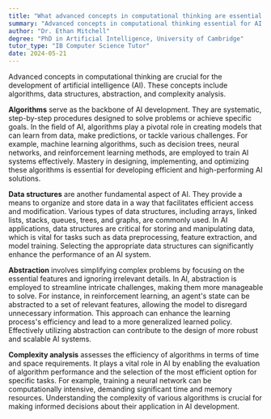 ```yaml
---
title: "What advanced concepts in computational thinking are essential for AI development?"
summary: "Advanced concepts in computational thinking essential for AI development include algorithms, data structures, abstraction, and complexity analysis."
author: "Dr. Ethan Mitchell"
degree: "PhD in Artificial Intelligence, University of Cambridge"
tutor_type: "IB Computer Science Tutor"
date: 2024-05-21
---
```


Advanced concepts in computational thinking are crucial for the development of artificial intelligence (AI). These concepts include algorithms, data structures, abstraction, and complexity analysis.

**Algorithms** serve as the backbone of AI development. They are systematic, step-by-step procedures designed to solve problems or achieve specific goals. In the field of AI, algorithms play a pivotal role in creating models that can learn from data, make predictions, or tackle various challenges. For example, machine learning algorithms, such as decision trees, neural networks, and reinforcement learning methods, are employed to train AI systems effectively. Mastery in designing, implementing, and optimizing these algorithms is essential for developing efficient and high-performing AI solutions.

**Data structures** are another fundamental aspect of AI. They provide a means to organize and store data in a way that facilitates efficient access and modification. Various types of data structures, including arrays, linked lists, stacks, queues, trees, and graphs, are commonly used. In AI applications, data structures are critical for storing and manipulating data, which is vital for tasks such as data preprocessing, feature extraction, and model training. Selecting the appropriate data structures can significantly enhance the performance of an AI system.

**Abstraction** involves simplifying complex problems by focusing on the essential features and ignoring irrelevant details. In AI, abstraction is employed to streamline intricate challenges, making them more manageable to solve. For instance, in reinforcement learning, an agent's state can be abstracted to a set of relevant features, allowing the model to disregard unnecessary information. This approach can enhance the learning process's efficiency and lead to a more generalized learned policy. Effectively utilizing abstraction can contribute to the design of more robust and scalable AI systems.

**Complexity analysis** assesses the efficiency of algorithms in terms of time and space requirements. It plays a vital role in AI by enabling the evaluation of algorithm performance and the selection of the most efficient option for specific tasks. For example, training a neural network can be computationally intensive, demanding significant time and memory resources. Understanding the complexity of various algorithms is crucial for making informed decisions about their application in AI development.
    